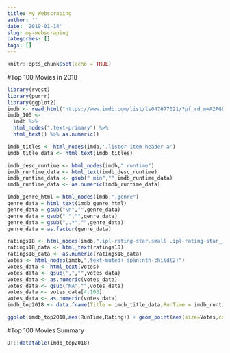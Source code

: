 ```yaml
---
title: My Webscraping
author: ''
date: '2019-01-14'
slug: my-webscraping
categories: []
tags: []
---
```


```r
knitr::opts_chunk$set(echo = TRUE)
```


#Top 100 Movies in 2018
```r
library(rvest)
library(purrr)
library(ggplot2)
imdb <- read_html("https://www.imdb.com/list/ls047677021/?pf_rd_m=A2FGELUUNOQJNL&pf_rd_p=c1b9c916-c897-45a2-b228-0013b5e4ff8d&pf_rd_r=MEC6TYJ6WCGN49K99VA7&pf_rd_s=right-1&pf_rd_t=60601&pf_rd_i=best-of&ref_=fea_bo16_bo16_lk9")
imdb_100 <- 
  imdb %>%
  html_nodes(".text-primary") %>%
  html_text() %>% as.numeric()

imdb_titles <- html_nodes(imdb,'.lister-item-header a')
imdb_title_data <- html_text(imdb_titles)

imdb_desc_runtime <- html_nodes(imdb,".runtime")
imdb_runtime_data <- html_text(imdb_desc_runtime)
imdb_runtime_data <- gsub(" min","",imdb_runtime_data)
imdb_runtime_data <- as.numeric(imdb_runtime_data)

imdb_genre_html = html_nodes(imdb,".genre")
genre_data = html_text(imdb_genre_html)
genre_data = gsub("\n","",genre_data)
genre_data = gsub(" ","",genre_data)
genre_data = gsub(",.*","",genre_data)
genre_data = as.factor(genre_data)

ratings18 <- html_nodes(imdb,".ipl-rating-star.small .ipl-rating-star__rating")
ratings18_data <- html_text(ratings18) 
ratings18_data <- as.numeric(ratings18_data)
votes <- html_nodes(imdb,".text-muted+ span:nth-child(2)")
votes_data <- html_text(votes)
votes_data <- gsub(",","",votes_data)
votes_data <- as.numeric(votes_data)
votes_data <- gsub("NA","",votes_data)
votes_data <- votes_data[4:103]
votes_data <- as.numeric(votes_data)
imdb_top2018 <- data.frame(Title = imdb_title_data,RunTime = imdb_runtime_data,Genre=genre_data,Rating = ratings18_data,Votes=votes_data)

ggplot(imdb_top2018,aes(RunTime,Rating)) + geom_point(aes(size=Votes,col=Genre))

```

#Top 100 Movies Summary
```r
DT::datatable(imdb_top2018)


```

